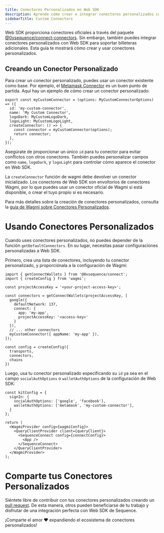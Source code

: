 ```yaml
---
title: Conectores Personalizados en Web SDK
description: Aprende cómo crear e integrar conectores personalizados con Web SDK. Sigue instrucciones paso a paso para construir tu propio conector usando plantillas existentes.
sidebarTitle: Custom Connectors
---
```


Web SDK proporciona conectores oficiales a través del paquete [@0xsequence/connect-connectors](https://github.com/0xsequence/web-sdk/tree/master/packages/connect/src/connectors). Sin embargo, también puedes integrar conectores personalizados con Web SDK para soportar billeteras adicionales. Esta guía te mostrará cómo crear y usar conectores personalizados.

## Creando un Conector Personalizado

Para crear un conector personalizado, puedes usar un conector existente como base. Por ejemplo, el [Metamask Connector](https://github.com/0xsequence/web-sdk/tree/master/packages/connect/src/connectors/metaMask) es un buen punto de partida. Aquí hay un ejemplo de cómo crear un conector personalizado:

```tsx
export const myCustomConnector = (options: MyCustomConnectorOptions) => ({
  id: 'my-custom-connector',
  name: 'My Custom Connector',
  logoDark: MyCustomLogoDark,
  logoLight: MyCustomLogoLight,
  createConnector: () => {
    const connector = myCustomConnector(options);
    return connector;
  },
});
```

Asegúrate de proporcionar un único `id` para tu conector para evitar conflictos con otros conectores. También puedes personalizar campos como `name`, `logoDark`, y `logoLight` para controlar cómo aparece el conector en Web SDK.

La `createConnector` función de wagmi debe devolver un conector inicializado. Los conectores de Web SDK son envoltorios de conectores Wagmi, por lo que puedes usar un conector oficial de Wagmi si está disponible, o crear el tuyo propio si es necesario.

Para más detalles sobre la creación de conectores personalizados, consulta la [guía de Wagmi sobre Conectores Personalizados](https://wagmi.sh/examples/custom-connector).

# Usando Conectores Personalizados

Cuando uses conectores personalizados, no puedes depender de la función `getDefaultConnectors`. En su lugar, necesitas pasar configuraciones personalizadas a Web SDK.

Primero, crea una lista de conectores, incluyendo tu conector personalizado, y proporciónala a la configuración de Wagmi:

```tsx
import { getConnectWallets } from '@0xsequence/connect';
import { createConfig } from 'wagmi';

const projectAccessKey = '<your-project-access-key>';

const connectors = getConnectWallets(projectAccessKey, [
  google({
    defaultNetwork: 137,
    connect: {
      app: 'my-app',
      projectAccessKey: '<access-key>'
    }
  }),
  // ... other connectors
  myCustomConnector({ appName: 'my-app' }),
]);

const config = createConfig({
  transports,
  connectors,
  chains
})
```

Luego, usa tu conector personalizado especificando su `id` ya sea en el campo `socialAuthOptions` o `walletAuthOptions` de la configuración de Web SDK:

```tsx
const kitConfig = {
  signIn: {
    socialAuthOptions: ['google', 'facebook'],
    walletAuthOptions: ['metamask', 'my-custom-connector'],
  }
};

return (
  <WagmiProvider config={wagmiConfig}>
    <QueryClientProvider client={queryClient}>
      <SequenceConnect config={connectConfig}>
        <App />
      </SequenceConnect>
    </QueryClientProvider>
  </WagmiProvider>
);
```

# Comparte tus Conectores Personalizados

Siéntete libre de contribuir con tus conectores personalizados creando un [pull request](https://github.com/0xsequence/web-sdk/pulls). De esta manera, otros pueden beneficiarse de tu trabajo y disfrutar de una integración perfecta con Web SDK de Sequence.

¡Comparte el amor ❤️ expandiendo el ecosistema de conectores personalizados!
